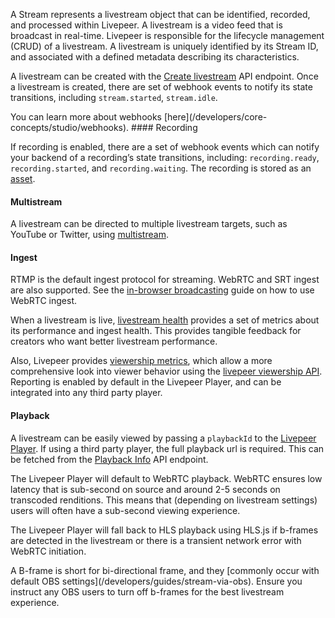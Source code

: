 A Stream represents a livestream object that can be identified, recorded, and processed within Livepeer. A livestream is a video feed that is broadcast in real-time. Livepeer is responsible for the lifecycle management (CRUD) of a livestream. A livestream is uniquely identified by its Stream ID, and associated with a defined metadata describing its characteristics.

A livestream can be created with the [Create livestream](/api-reference/stream/create) API endpoint. Once a livestream is created, there are set of webhook events to notify its state transitions, including `stream.started`, `stream.idle`.

<Info>
  You can learn more about webhooks
  [here](/developers/core-concepts/studio/webhooks).
</Info>
#### Recording

If recording is enabled, there are a set of webhook events which can notify your backend of a recording’s state transitions, including: `recording.ready`, `recording.started`, and `recording.waiting`. The recording is stored as an [asset](/developers/core-concepts/core-api/asset#recording).

#### Multistream

A livestream can be directed to multiple livestream targets, such as YouTube or Twitter, using [multistream](/developers/core-concepts/core-api/multistream).

#### Ingest

RTMP is the default ingest protocol for streaming. WebRTC and SRT ingest are also supported. See the [in-browser broadcasting](/developers/guides/livestream-from-browser)
guide on how to use WebRTC ingest.

When a livestream is live, [livestream health](/developers/core-concepts/studio/stream-health) provides a set of metrics about its performance and ingest health. This provides
tangible feedback for creators who want better livestream performance.

Also, Livepeer provides [viewership metrics](/developers/guides/get-engagement-analytics-via-api), which allow a more comprehensive look into viewer behavior using the [livepeer viewership API](/api-reference/viewership/get-viewership-metrics).
Reporting is enabled by default in the Livepeer Player, and can be integrated into any third party player.

#### Playback

A livestream can be easily viewed by passing a `playbackId` to the [Livepeer Player](/developers/core-concepts/player/overview). If using a third party player, the full playback url is required. This can be fetched from the [Playback Info](/api-reference/playback/get) API endpoint.

The Livepeer Player will default to WebRTC playback. WebRTC ensures low latency that is sub-second on source and around 2-5 seconds on transcoded renditions.
This means that (depending on livestream settings) users will often have a sub-second viewing experience.

The Livepeer Player will fall back to HLS playback using HLS.js if b-frames are detected in the livestream or there is a transient network error with WebRTC initiation.

<Warning>
  A B-frame is short for bi-directional frame, and they [commonly occur with
  default OBS settings](/developers/guides/stream-via-obs). Ensure you instruct
  any OBS users to turn off b-frames for the best livestream experience.
</Warning>
